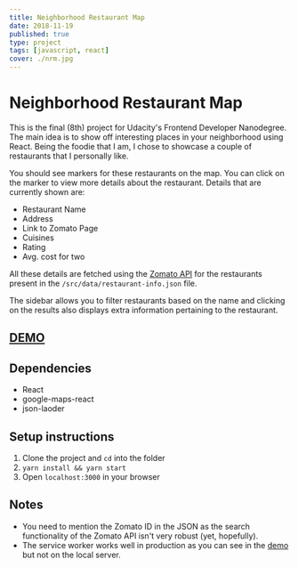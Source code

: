 ```yaml
---
title: Neighborhood Restaurant Map
date: 2018-11-19
published: true
type: project
tags: [javascript, react]
cover: ./nrm.jpg
---
```


# Neighborhood Restaurant Map

This is the final (8th) project for Udacity's Frontend Developer Nanodegree. The main idea is to show off interesting places in your neighborhood using React. Being the foodie that I am, I chose to showcase a couple of restaurants that I personally like.

You should see markers for these restaurants on the map. You can click on the marker to view more details about the restaurant. Details that are currently shown are:

- Restaurant Name
- Address
- Link to Zomato Page
- Cuisines
- Rating
- Avg. cost for two

All these details are fetched using the [Zomato API][1] for the restaurants present in the `/src/data/restaurant-info.json` file.

The sidebar allows you to filter restaurants based on the name and clicking on the results also displays extra information pertaining to the restaurant.

## [DEMO][2]

## Dependencies

- React
- google-maps-react
- json-laoder

## Setup instructions

1. Clone the project and `cd` into the folder
2. `yarn install && yarn start`
3. Open `localhost:3000` in your browser

## Notes

- You need to mention the Zomato ID in the JSON as the search functionality of the Zomato API isn't very robust (yet, hopefully).
- The service worker works well in production as you can see in the [demo][2] but not on the local server.

[1]: https://developers.zomato.com/api
[2]: https://doubtful-ocean.surge.sh